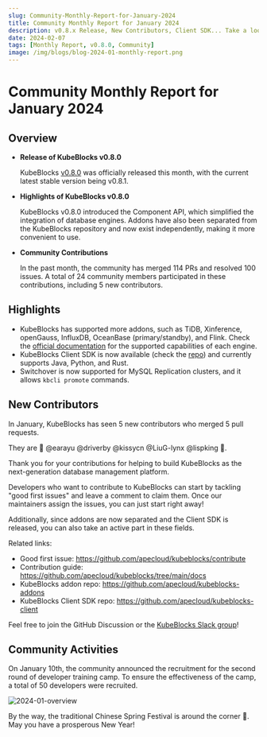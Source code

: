 ```yaml
---
slug: Community-Monthly-Report-for-January-2024
title: Community Monthly Report for January 2024
description: v0.8.x Release, New Contributors, Client SDK... Take a look at the fresh news in the KubeBlocks Community
date: 2024-02-07
tags: [Monthly Report, v0.8.0, Community]
image: /img/blogs/blog-2024-01-monthly-report.png
---
```


# Community Monthly Report for January 2024


## Overview

- **Release of KubeBlocks v0.8.0**
  
  KubeBlocks [v0.8.0](./announcing-kubeblocks-v0.8.0.md) was officially released this month, with the current latest stable version being v0.8.1.

- **Highlights of KubeBlocks v0.8.0**
  
  KubeBlocks v0.8.0 introduced the Component API, which simplified the integration of database engines. Addons have also been separated from the KubeBlocks repository and now exist independently, making it more convenient to use.

- **Community Contributions**
  
  In the past month, the community has merged 114 PRs and resolved 100 issues. A total of 24 community members participated in these contributions, including 5 new contributors.

## Highlights

- KubeBlocks has supported more addons, such as TiDB, Xinference, openGauss, InfluxDB, OceanBase (primary/standby), and Flink. Check the [official documentation](https://kubeblocks.io/docs/release-0.8/user_docs/overview/supported-addons) for the supported capabilities of each engine.
- KubeBlocks Client SDK is now available (check the [repo](https://github.com/apecloud/kubeblocks-client)) and currently supports Java, Python, and Rust.
- Switchover is now supported for MySQL Replication clusters, and it allows `kbcli promote` commands.

## New Contributors

In January, KubeBlocks has seen 5 new contributors who merged 5 pull requests. 

They are 💙 @earayu @driverby @kissycn @LiuG-lynx @lispking 💙. 

Thank you for your contributions for helping to build KubeBlocks as the next-generation database management platform.

Developers who want to contribute to KubeBlocks can start by tackling "good first issues" and leave a comment to claim them. Once our maintainers assign the issues, you can just start right away!

Additionally, since addons are now separated and the Client SDK is released, you can also take an active part in these fields. 

Related links:
- Good first issue: https://github.com/apecloud/kubeblocks/contribute
- Contribution guide: https://github.com/apecloud/kubeblocks/tree/main/docs
- KubeBlocks addon repo: https://github.com/apecloud/kubeblocks-addons
- KubeBlocks Client SDK repo: https://github.com/apecloud/kubeblocks-client

Feel free to join the GitHub Discussion or the [KubeBlocks Slack group](https://join.slack.com/t/kubeblocks/shared_invite/zt-29tx52d8n-vli24S6gtD5ODJlNUqLqbQ)!


## Community Activities

On January 10th, the community announced the recruitment for the second round of developer training camp. To ensure the effectiveness of the camp, a total of 50 developers were recruited.

![2024-01-overview](./../static/images/2024-01-overview.png)

By the way, the traditional Chinese Spring Festival is around the corner 🎉. May you have a prosperous New Year!